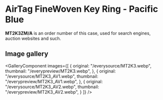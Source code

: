 
# AirTag FineWoven Key Ring - Pacific Blue

<Callout type='info' emoji='👉🏻'>**MT2K3ZM/A** is an order number of this case, used for search engines, auction websites and such.</Callout>

## Image gallery

<GalleryComponent
    images={[
      {
        original: "/everysource/MT2K3.webp",
        thumbnail: "/everypreview/MT2K3.webp",
      },
      {
        original: "/everysource/MT2K3_AV1.webp",
        thumbnail: "/everypreview/MT2K3_AV1.webp",
      },
      {
        original: "/everysource/MT2K3_AV2.webp",
        thumbnail: "/everypreview/MT2K3_AV2.webp",
      }
    ]}
  />
